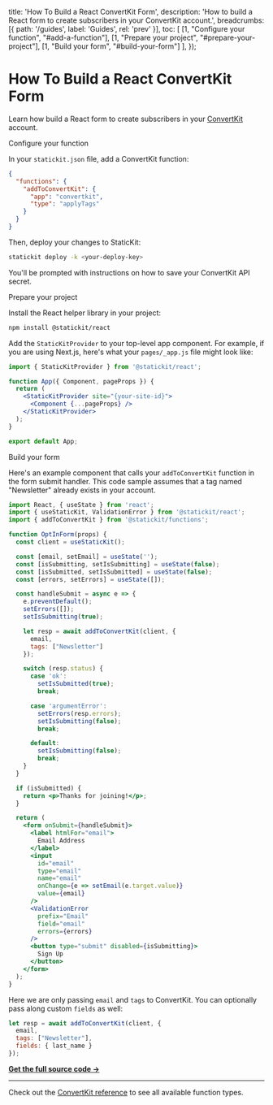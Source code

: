 
  title: 'How To Build a React ConvertKit Form',
  description: 'How to build a React form to create subscribers in your ConvertKit account.',
  breadcrumbs: [{
    path: '/guides',
    label: 'Guides',
    rel: 'prev'
  }],
  toc: [
    [1, "Configure your function", "#add-a-function"],
    [1, "Prepare your project", "#prepare-your-project"],
    [1, "Build your form", "#build-your-form"]
  ],
});

# How To Build a React ConvertKit Form

<p className="text-lg">
  Learn how build a React form to create subscribers in your <a href="https://convertkit.com/">ConvertKit</a> account.
</p>

<StepHeading step="1" id="add-a-function">Configure your function</StepHeading>

In your `statickit.json` file, add a ConvertKit function:

```json
{
  "functions": {
    "addToConvertKit": {
      "app": "convertkit",
      "type": "applyTags"
    }
  }
}
```

Then, deploy your changes to StaticKit:

```bash
statickit deploy -k <your-deploy-key>
```

You'll be prompted with instructions on how to save your ConvertKit API secret.

<StepHeading step="2" id="prepare-your-project">Prepare your project</StepHeading>

Install the React helper library in your project:

```bash
npm install @statickit/react
```

Add the `StaticKitProvider` to your top-level app component. For example, if you are using Next.js, here's what your `pages/_app.js` file might look like:

```jsx
import { StaticKitProvider } from '@statickit/react';

function App({ Component, pageProps }) {
  return (
    <StaticKitProvider site="{your-site-id}">
      <Component {...pageProps} />
    </StaticKitProvider>
  );
}

export default App;
```

<StepHeading step="3" id="build-your-form">Build your form</StepHeading>

Here's an example component that calls your `addToConvertKit` function in the form submit handler. This code sample assumes that a tag named "Newsletter" already exists in your account.

```jsx
import React, { useState } from 'react';
import { useStaticKit, ValidationError } from '@statickit/react';
import { addToConvertKit } from '@statickit/functions';

function OptInForm(props) {
  const client = useStaticKit();

  const [email, setEmail] = useState('');
  const [isSubmitting, setIsSubmitting] = useState(false);
  const [isSubmitted, setIsSubmitted] = useState(false);
  const [errors, setErrors] = useState([]);

  const handleSubmit = async e => {
    e.preventDefault();
    setErrors([]);
    setIsSubmitting(true);

    let resp = await addToConvertKit(client, { 
      email, 
      tags: ["Newsletter"]
    });

    switch (resp.status) {
      case 'ok':
        setIsSubmitted(true);
        break;

      case 'argumentError':
        setErrors(resp.errors);
        setIsSubmitting(false);
        break;

      default:
        setIsSubmitting(false);
        break;
    }
  }

  if (isSubmitted) {
    return <p>Thanks for joining!</p>;
  }

  return (
    <form onSubmit={handleSubmit}>
      <label htmlFor="email">
        Email Address
      </label>
      <input
        id="email"
        type="email" 
        name="email" 
        onChange={e => setEmail(e.target.value)}
        value={email}
      />
      <ValidationError 
        prefix="Email" 
        field="email"
        errors={errors} 
      />
      <button type="submit" disabled={isSubmitting}>
        Sign Up
      </button>
    </form>
  );
}
```

Here we are only passing `email` and `tags` to ConvertKit. You can optionally pass along custom `fields` as well:

```js
let resp = await addToConvertKit(client, { 
  email,
  tags: ["Newsletter"],
  fields: { last_name }
});
```

[**Get the full source code →**](https://github.com/statickit-projects/convertkit-react)

---

Check out the [ConvertKit reference](/docs/functions/convertkit) to see all available function types.
